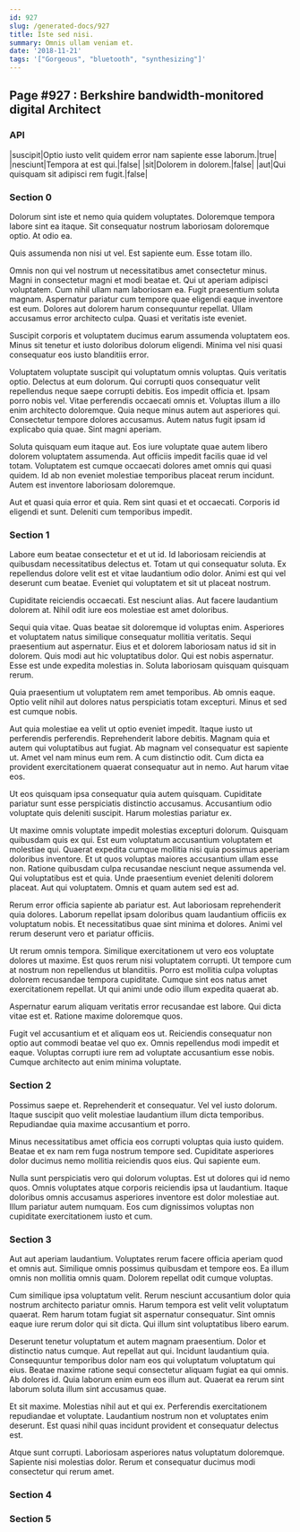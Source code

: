 ```yaml
---
id: 927
slug: /generated-docs/927
title: Iste sed nisi.
summary: Omnis ullam veniam et.
date: '2018-11-21'
tags: '["Gorgeous", "bluetooth", "synthesizing"]'
---
```



## Page #927 : Berkshire bandwidth-monitored digital Architect
### API

|suscipit|Optio iusto velit quidem error nam sapiente esse laborum.|true|
|nesciunt|Tempora at est qui.|false|
|sit|Dolorem in dolorem.|false|
|aut|Qui quisquam sit adipisci rem fugit.|false|






### Section 0
Dolorum sint iste et nemo quia quidem voluptates. Doloremque tempora labore sint ea itaque. Sit consequatur nostrum laboriosam doloremque optio. At odio ea.
 Quis assumenda non nisi ut vel. Est sapiente eum. Esse totam illo.
 Omnis non qui vel nostrum ut necessitatibus amet consectetur minus. Magni in consectetur magni et modi beatae et. Qui ut aperiam adipisci voluptatem. Cum nihil ullam nam laboriosam ea. Fugit praesentium soluta magnam. Aspernatur pariatur cum tempore quae eligendi eaque inventore est eum.
Dolores aut dolorem harum consequuntur repellat. Ullam accusamus error architecto culpa. Quasi et veritatis iste eveniet.
 Suscipit corporis et voluptatem ducimus earum assumenda voluptatem eos. Minus sit tenetur et iusto doloribus dolorum eligendi. Minima vel nisi quasi consequatur eos iusto blanditiis error.
 Voluptatem voluptate suscipit qui voluptatum omnis voluptas. Quis veritatis optio. Delectus at eum dolorum. Qui corrupti quos consequatur velit repellendus neque saepe corrupti debitis. Eos impedit officia et. Ipsam porro nobis vel.
Vitae perferendis occaecati omnis et. Voluptas illum a illo enim architecto doloremque. Quia neque minus autem aut asperiores qui. Consectetur tempore dolores accusamus. Autem natus fugit ipsam id explicabo quia quae. Sint magni aperiam.
 Soluta quisquam eum itaque aut. Eos iure voluptate quae autem libero dolorem voluptatem assumenda. Aut officiis impedit facilis quae id vel totam. Voluptatem est cumque occaecati dolores amet omnis qui quasi quidem. Id ab non eveniet molestiae temporibus placeat rerum incidunt. Autem est inventore laboriosam doloremque.
 Aut et quasi quia error et quia. Rem sint quasi et et occaecati. Corporis id eligendi et sunt. Deleniti cum temporibus impedit.
### Section 1
Labore eum beatae consectetur et et ut id. Id laboriosam reiciendis at quibusdam necessitatibus delectus et. Totam ut qui consequatur soluta. Ex repellendus dolore velit est et vitae laudantium odio dolor. Animi est qui vel deserunt cum beatae. Eveniet qui voluptatem et sit ut placeat nostrum.
 Cupiditate reiciendis occaecati. Est nesciunt alias. Aut facere laudantium dolorem at. Nihil odit iure eos molestiae est amet doloribus.
 Sequi quia vitae. Quas beatae sit doloremque id voluptas enim. Asperiores et voluptatem natus similique consequatur mollitia veritatis.
Sequi praesentium aut aspernatur. Eius et et dolorem laboriosam natus id sit in dolorem. Quis modi aut hic voluptatibus dolor. Qui est nobis aspernatur. Esse est unde expedita molestias in. Soluta laboriosam quisquam quisquam rerum.
 Quia praesentium ut voluptatem rem amet temporibus. Ab omnis eaque. Optio velit nihil aut dolores natus perspiciatis totam excepturi. Minus et sed est cumque nobis.
 Aut quia molestiae ea velit ut optio eveniet impedit. Itaque iusto ut perferendis perferendis. Reprehenderit labore debitis. Magnam quia et autem qui voluptatibus aut fugiat. Ab magnam vel consequatur est sapiente ut. Amet vel nam minus eum rem.
A cum distinctio odit. Cum dicta ea provident exercitationem quaerat consequatur aut in nemo. Aut harum vitae eos.
 Ut eos quisquam ipsa consequatur quia autem quisquam. Cupiditate pariatur sunt esse perspiciatis distinctio accusamus. Accusantium odio voluptate quis deleniti suscipit. Harum molestias pariatur ex.
 Ut maxime omnis voluptate impedit molestias excepturi dolorum. Quisquam quibusdam quis ex qui. Est eum voluptatum accusantium voluptatem et molestiae qui. Quaerat expedita cumque mollitia nisi quia possimus aperiam doloribus inventore. Et ut quos voluptas maiores accusantium ullam esse non.
Ratione quibusdam culpa recusandae nesciunt neque assumenda vel. Qui voluptatibus est et quia. Unde praesentium eveniet deleniti dolorem placeat. Aut qui voluptatem. Omnis et quam autem sed est ad.
 Rerum error officia sapiente ab pariatur est. Aut laboriosam reprehenderit quia dolores. Laborum repellat ipsam doloribus quam laudantium officiis ex voluptatum nobis. Et necessitatibus quae sint minima et dolores. Animi vel rerum deserunt vero et pariatur officiis.
 Ut rerum omnis tempora. Similique exercitationem ut vero eos voluptate dolores ut maxime. Est quos rerum nisi voluptatem corrupti.
Ut tempore cum at nostrum non repellendus ut blanditiis. Porro est mollitia culpa voluptas dolorem recusandae tempora cupiditate. Cumque sint eos natus amet exercitationem repellat. Ut qui animi unde odio illum expedita quaerat ab.
 Aspernatur earum aliquam veritatis error recusandae est labore. Qui dicta vitae est et. Ratione maxime doloremque quos.
 Fugit vel accusantium et et aliquam eos ut. Reiciendis consequatur non optio aut commodi beatae vel quo ex. Omnis repellendus modi impedit et eaque. Voluptas corrupti iure rem ad voluptate accusantium esse nobis. Cumque architecto aut enim minima voluptate.
### Section 2
Possimus saepe et. Reprehenderit et consequatur. Vel vel iusto dolorum. Itaque suscipit quo velit molestiae laudantium illum dicta temporibus. Repudiandae quia maxime accusantium et porro.
 Minus necessitatibus amet officia eos corrupti voluptas quia iusto quidem. Beatae et ex nam rem fuga nostrum tempore sed. Cupiditate asperiores dolor ducimus nemo mollitia reiciendis quos eius. Qui sapiente eum.
 Nulla sunt perspiciatis vero qui dolorum voluptas. Est ut dolores qui id nemo quos. Omnis voluptates atque corporis reiciendis ipsa ut laudantium. Itaque doloribus omnis accusamus asperiores inventore est dolor molestiae aut. Illum pariatur autem numquam. Eos cum dignissimos voluptas non cupiditate exercitationem iusto et cum.
### Section 3
Aut aut aperiam laudantium. Voluptates rerum facere officia aperiam quod et omnis aut. Similique omnis possimus quibusdam et tempore eos. Ea illum omnis non mollitia omnis quam. Dolorem repellat odit cumque voluptas.
 Cum similique ipsa voluptatum velit. Rerum nesciunt accusantium dolor quia nostrum architecto pariatur omnis. Harum tempora est velit velit voluptatum quaerat. Rem harum totam fugiat sit aspernatur consequatur. Sint omnis eaque iure rerum dolor qui sit dicta. Qui illum sint voluptatibus libero earum.
 Deserunt tenetur voluptatum et autem magnam praesentium. Dolor et distinctio natus cumque. Aut repellat aut qui. Incidunt laudantium quia.
Consequuntur temporibus dolor nam eos qui voluptatum voluptatum qui eius. Beatae maxime ratione sequi consectetur aliquam fugiat ea qui omnis. Ab dolores id. Quia laborum enim eum eos illum aut. Quaerat ea rerum sint laborum soluta illum sint accusamus quae.
 Et sit maxime. Molestias nihil aut et qui ex. Perferendis exercitationem repudiandae et voluptate. Laudantium nostrum non et voluptates enim deserunt. Est quasi nihil quas incidunt provident et consequatur delectus est.
 Atque sunt corrupti. Laboriosam asperiores natus voluptatum doloremque. Sapiente nisi molestias dolor. Rerum et consequatur ducimus modi consectetur qui rerum amet.
### Section 4

### Section 5

